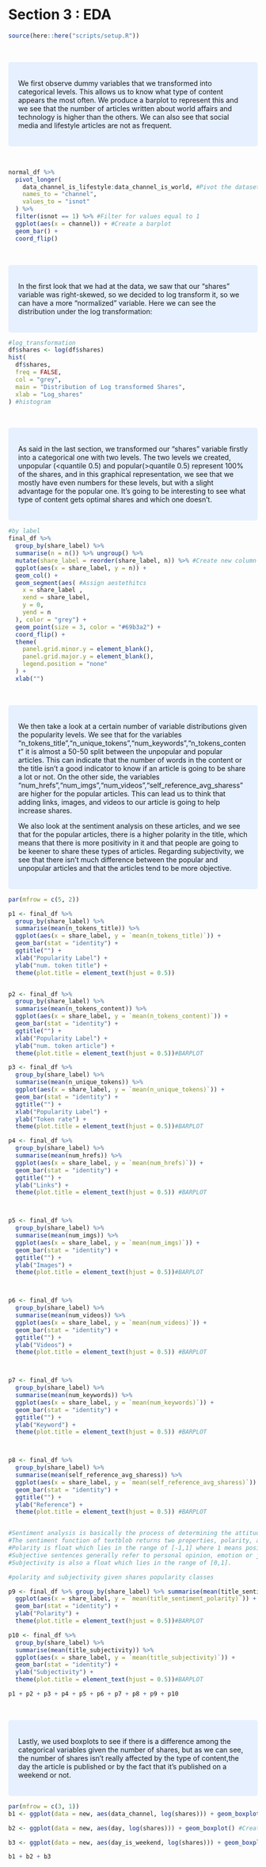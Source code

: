 # Section 3 : EDA
```r
source(here::here("scripts/setup.R"))
```

<br>

<style>
div.blue { background-color:#e6f0ff; border-radius: 5px; padding: 20px;}
</style>
<div class = "blue">

We first observe dummy variables that we transformed into categorical levels. This allows us to know what type of content appears the most often. We produce a barplot to represent this and we see that the number of articles written about world affairs and technology is higher than the others. We can also see that social media and lifestyle articles are not as frequent. 

</div>

<br>

```r
normal_df %>%
  pivot_longer(
    data_channel_is_lifestyle:data_channel_is_world, #Pivot the dataset 
    names_to = "channel",
    values_to = "isnot"
  ) %>%
  filter(isnot == 1) %>% #Filter for values equal to 1
  ggplot(aes(x = channel)) + #Create a barplot 
  geom_bar() +
  coord_flip()
```
<br>

<style>
div.blue { background-color:#e6f0ff; border-radius: 5px; padding: 20px;}
</style>
<div class = "blue">

In the first look that we had at the data, we saw that our "shares" variable was right-skewed, so we decided to log transform it, so we can have a more "normalized" variable. Here we can see the distribution under the log transformation:

</div>

```r
#log_transformation
df$shares <- log(df$shares)
hist(
  df$shares,
  freq = FALSE,
  col = "grey",
  main = "Distribution of Log transformed Shares",
  xlab = "Log_shares"
) #histogram
```
<br>

<style>
div.blue { background-color:#e6f0ff; border-radius: 5px; padding: 20px;}
</style>
<div class = "blue">

As said in the last section, we transformed our "shares" variable firstly into a categorical one with two levels. The two levels we created, unpopular (<quantile 0.5) and popular(>quantile 0.5) represent 100% of the shares, and in this graphical representation, we see that we mostly have even numbers for these levels, but with a slight advantage for the popular one. It's going to be interesting to see what type of content gets optimal shares and which one doesn't.

</div>

```r
#by label
final_df %>%
  group_by(share_label) %>%
  summarise(n = n()) %>% ungroup() %>% 
  mutate(share_label = reorder(share_label, n)) %>% #Create new column share_label
  ggplot(aes(x = share_label, y = n)) +
  geom_col() +
  geom_segment(aes( #Assign aestethitcs 
    x = share_label ,
    xend = share_label,
    y = 0,
    yend = n
  ), color = "grey") +
  geom_point(size = 3, color = "#69b3a2") +
  coord_flip() +
  theme(
    panel.grid.minor.y = element_blank(),
    panel.grid.major.y = element_blank(),
    legend.position = "none"
  ) +
  xlab("")
```
<br>

<style>
div.blue { background-color:#e6f0ff; border-radius: 5px; padding: 20px;}
</style>
<div class = "blue">

We then take a look at a certain number of variable distributions given the popularity levels. We see that for the variables "n_tokens_title","n_unique_tokens","num_keywords","n_tokens_content" it is almost a 50-50 split between the unpopular and popular articles. This can indicate that the number of words in the content or the title isn't a good indicator to know if an article is going to be share a lot or not. On the other side, the variables "num_hrefs","num_imgs","num_videos","self_reference_avg_sharess" are higher for the popular articles. This can lead us to think that adding links, images, and videos to our article is going to help increase shares. 

We also look at the sentiment analysis on these articles, and we see that for the popular articles, there is a higher polarity in the title, which means that there is more positivity in it and that people are going to be keener to share these types of articles. Regarding subjectivity, we see that there isn't much difference between the popular and unpopular articles and that the articles tend to be more objective. 

</div>


```r
par(mfrow = c(5, 2))

p1 <- final_df %>%
  group_by(share_label) %>%
  summarise(mean(n_tokens_title)) %>%
  ggplot(aes(x = share_label, y = `mean(n_tokens_title)`)) +
  geom_bar(stat = "identity") +
  ggtitle("") +
  xlab("Popularity Label") +
  ylab("num. token title") +
  theme(plot.title = element_text(hjust = 0.5))


p2 <- final_df %>%
  group_by(share_label) %>%
  summarise(mean(n_tokens_content)) %>%
  ggplot(aes(x = share_label, y = `mean(n_tokens_content)`)) +
  geom_bar(stat = "identity") +
  ggtitle("") +
  xlab("Popularity Label") +
  ylab("num. token article") +
  theme(plot.title = element_text(hjust = 0.5))#BARPLOT 

p3 <- final_df %>%
  group_by(share_label) %>%
  summarise(mean(n_unique_tokens)) %>%
  ggplot(aes(x = share_label, y = `mean(n_unique_tokens)`)) +
  geom_bar(stat = "identity") +
  ggtitle("") +
  xlab("Popularity Label") +
  ylab("Token rate") +
  theme(plot.title = element_text(hjust = 0.5))#BARPLOT 

p4 <- final_df %>%
  group_by(share_label) %>%
  summarise(mean(num_hrefs)) %>% 
  ggplot(aes(x = share_label, y = `mean(num_hrefs)`)) +
  geom_bar(stat = "identity") +
  ggtitle("") +
  ylab("Links") +
  theme(plot.title = element_text(hjust = 0.5)) #BARPLOT 



p5 <- final_df %>%
  group_by(share_label) %>%
  summarise(mean(num_imgs)) %>%
  ggplot(aes(x = share_label, y = `mean(num_imgs)`)) +
  geom_bar(stat = "identity") +
  ggtitle("") +
  ylab("Images") +
  theme(plot.title = element_text(hjust = 0.5))#BARPLOT 



p6 <- final_df %>%
  group_by(share_label) %>%
  summarise(mean(num_videos)) %>%
  ggplot(aes(x = share_label, y = `mean(num_videos)`)) +
  geom_bar(stat = "identity") +
  ggtitle("") +
  ylab("Videos") +
  theme(plot.title = element_text(hjust = 0.5)) #BARPLOT 



p7 <- final_df %>%
  group_by(share_label) %>%
  summarise(mean(num_keywords)) %>%
  ggplot(aes(x = share_label, y = `mean(num_keywords)`)) +
  geom_bar(stat = "identity") +
  ggtitle("") +
  ylab("Keyword") +
  theme(plot.title = element_text(hjust = 0.5)) #BARPLOT 



p8 <- final_df %>%
  group_by(share_label) %>%
  summarise(mean(self_reference_avg_sharess)) %>%
  ggplot(aes(x = share_label, y = `mean(self_reference_avg_sharess)`)) +
  geom_bar(stat = "identity") +
  ggtitle("") +
  ylab("Reference") +
  theme(plot.title = element_text(hjust = 0.5)) #BARPLOT 


#Sentiment analysis is basically the process of determining the attitude or the emotion of the writer, i.e., whether it is positive or negative or neutral.
#The sentiment function of textblob returns two properties, polarity, and subjectivity.
#Polarity is float which lies in the range of [-1,1] where 1 means positive statement and -1 means a negative statement.
#Subjective sentences generally refer to personal opinion, emotion or judgment whereas objective refers to factual information.
#Subjectivity is also a float which lies in the range of [0,1].

#polarity and subjectivity given shares popularity classes

p9 <- final_df %>% group_by(share_label) %>% summarise(mean(title_sentiment_polarity)) %>%
  ggplot(aes(x = share_label, y = `mean(title_sentiment_polarity)`)) +
  geom_bar(stat = "identity") +
  ylab("Polarity") +
  theme(plot.title = element_text(hjust = 0.5))#BARPLOT 

p10 <- final_df %>%
  group_by(share_label) %>%
  summarise(mean(title_subjectivity)) %>%
  ggplot(aes(x = share_label, y = `mean(title_subjectivity)`)) +
  geom_bar(stat = "identity") +
  ylab("Subjectivity") +
  theme(plot.title = element_text(hjust = 0.5))#BARPLOT 

p1 + p2 + p3 + p4 + p5 + p6 + p7 + p8 + p9 + p10
```
<br>

<style>
div.blue { background-color:#e6f0ff; border-radius: 5px; padding: 20px;}
</style>
<div class = "blue">


Lastly, we used boxplots to see if there is a difference among the categorical variables given the number of shares, but as we can see, the number of shares isn't really affected by the type of content,the day the article is published or by the fact that it's published on a weekend or not.

</div>


```r
par(mfrow = c(3, 1))
b1 <- ggplot(data = new, aes(data_channel, log(shares))) + geom_boxplot() #Create a boxplot of channels given the shares

b2 <- ggplot(data = new, aes(day, log(shares))) + geom_boxplot() #Create a boxplot of days given the shares 

b3 <- ggplot(data = new, aes(day_is_weekend, log(shares))) + geom_boxplot() ##Create a boxplot of weekend given the shares

b1 + b2 + b3
```
